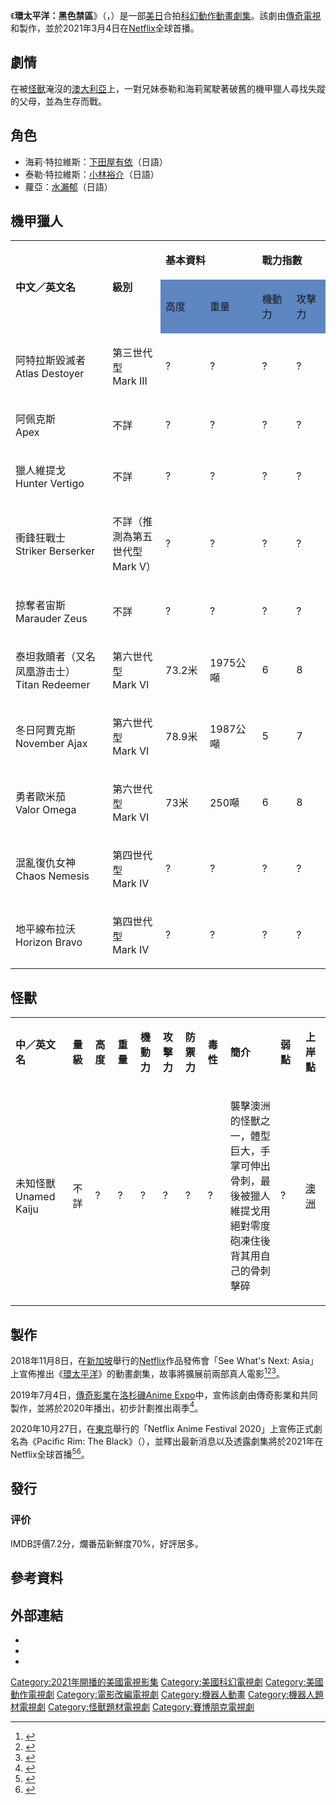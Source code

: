 {{noteTA
|G1=Movie
|G2=Show
|G3=People
|G4=Country
|1=zh-tw:環太平洋：黑色禁區;zh-hk:悍戰太平洋：黑色禁區;zh-sg:环太平洋：黑色禁区;zh-cn:环太平洋：黑暗大陆;
}}
{{Infobox animanga/Headerofja
| 標題 = 環太平洋：黑色禁區
| 圖像 = Pacific_Rim_The_Black_poster.jpg
| 尺寸 = 220px
| 說明 = 第一季宣傳海報
| 日文名稱 = パシフィック・リム: 暗黒の大陸
| 英文名稱 = Pacific Rim: The Black
| 類型 = [[機甲|機甲]]，[[賽博龐克|賽博龐克]]，[[科幻片|科幻]]，[[動作片|動作]]
}}
{{Infobox animanga/name
|official=  {{Plainlist|
* {{flagicon|CHNML}} 环太平洋：黑-{}-暗大陆
* {{flagicon|TWN}} 環太平洋：黑色禁區
* {{flagicon|HK}} 悍戰-{}-太平洋：黑色禁區
* {{flagicon|SGP}} 环太平洋：黑色禁区
}}
|formal= 
}}
{{Infobox animanga/TVAnime
| 原作 = {{based on|[[環太平洋_(電影)|環太平洋]]|[[吉勒摩·戴托羅|吉勒摩·戴托羅]]}}
| 導演 = 森山佑樹
| 系列構成 = {{Plainlist|
* 保羅·賈科波
* {{link-en|波妮可·杜布克|Nicole Dubuc}}
}}
| 人物設定 = 
| 動畫製作 = {{flagicon|JPN}} {{link-ja|Polygon Pictures|ポリゴン・ピクチュアズ}}
| 音樂 = {{link-en|布蘭登·坎貝爾|Brandon Campbell}}
| 製作 = {{flagicon|USA}} [[傳奇影業|傳奇電視]]
| 代理發行 = {{flagicon|World}} [[Netflix|Netflix]]
| 其他代理發行 = {{flagicon|CHN}} [[傳奇影業|傳奇東方影業]]
| 播放開始 = {{Start date|2021|3|4}}
| 播放結束 = {{End date|2022|4|19}}
| 網絡 = {{flagicon|World}} [[Netflix|Netflix]]<br />{{flagicon|CHN}} [[Bilibili|Bilibili]]
{{Infobox|labelstyle=background:#E6E9FF;|decat=yes|child=yes|label1=季數|data1= 2}}
| 集數 = 14
}}
{{Infobox animanga/Footerofja}}

《'''環太平洋：黑色禁區'''》（{{lang-ja|パシフィック・リム: 暗黒の大陸}}，{{lang-en|''Pacific Rim: The Black''}}）是一部[[美國|美]][[日本|日]]合拍[[科幻片|科幻]][[動作片|動作]][[動畫劇集|動畫劇集]]。該劇由[[傳奇影業|傳奇電視]]和{{le|Polygon Pictures|Polygon Pictures}}製作，並於2021年3月4日在[[Netflix|Netflix]]全球首播。

== 劇情 ==
在被[[怪獸_(特攝)|怪獸]]淹沒的[[澳大利亞|澳大利亞]]上，一對兄妹泰勒和海莉駕駛著破舊的機甲獵人尋找失蹤的父母，並為生存而戰。

== 角色 ==
* 海莉·特拉維斯：[[下田屋有依|下田屋有依]]（日語）
* 泰勒·特拉維斯：[[小林裕介|小林裕介]]（日語）
* 蘿亞：[[水瀨郁|水瀨郁]]（日語）
== 機甲獵人 ==
{|class="wikitable" width="95%" style="font-size:88%;"
|- style="background:#5E86C1; color:white" align=center
|rowspan=2 style="width:4%"|'''中文／英文名'''
|rowspan=2 style="width:2%"|'''級別'''
|colspan=2 style="width:3%"|'''基本資料'''
|colspan=4 style="width:3%"|'''戰力指數'''
|rowspan=2 style="width:15%"|'''備註'''
|rowspan=2 style="width:3%"|'''狀態'''

|-style="background:#5E86C1; color:black" align=center
!style="background:#5E86C1"|高度
!style="background:#5E86C1"|重量
!style="background:#5E86C1"|機動力
!style="background:#5E86C1"|攻擊力
!style="background:#5E86C1"|防禦力
!style="background:#5E86C1"|怪獸擊殺數

|-align=center 
|阿特拉斯毀滅者<br/>Atlas Destoyer|| 第三世代型<br/>Mark III||?||?||?||?||?||1→3|| align=left| 訓練機甲，於撤離澳洲行動啟動後被遺留在基地中，五年後被泰勒和海麗兄妹倆發現。由於為訓練機甲，本身未配備任何武器，僅能依靠肉搏攻擊，右手因遭銅腹怪重創而自行脫離剩餘部位，後期在阿佩克斯的幫助下得到第四世代型機甲:混亂復仇女神的右手，獲得武器:汎鋼鎖鍊軍刀，但之後不敵姐妹會所派出的第六級怪獸，為了讓泰勒和海麗兄妹存活，AI羅亞將泰勒和海麗兄妹彈出後讓機體自毀並殺死第六級怪獸||存活→自毀

|-align=center 
|阿佩克斯<br/>Apex|| 不詳 ||?||?||?||?||?||3隻以上|| align=left| 起義之戰受到先驅控制的無人機甲之一，僥倖逃過了反饋迴路的自爆，並自行進化，成為一個不聽命於人類或先驅的第三方，靠獵食怪獸與機甲獵人維生，後期與男孩進行浮動連結建立交流，並送給阿特拉斯毀滅者一支新手臂。因感應到男孩被姐妹會給洗腦，不顧週遭事物來到男孩身邊，為了讓他恢復正常而使用遠距離掃描連結將之前掃描泰勒和海麗兄妹的記憶給男孩，卻因之前被洗腦的男孩集中打擊頭部而陣亡||阵亡

|-align=center 
|獵人維提戈<br/>Hunter Vertigo|| 不詳 ||?||?||?||?||?||2|| align=left| 特拉維斯夫婦駕駛的機甲，於黑色禁區啟動時與怪獸對戰，胸前採用了與吉普賽危機相似的核反應爐，背後配備的平衡翼可如戰狼探戈一樣化做肩砲，可發射絕對零度砲，手部配備飛彈。第一集協助包括泰勒與海莉的難民們撤離至基地，並前往雪梨尋求救援。||報廢

|-align=center 
|衝鋒狂戰士<br/>Striker Berserker|| 不詳（推測為第五世代型<br/>Mark V） ||?||?||?||?||?||1|| align=left| 赫克韓森駕駛的機甲，尤里卡突袭者的後繼機，外觀幾乎一模一樣。於黑色禁區啟動時與怪獸對戰，副駕駛身亡後由赫克韓森獨自一人駕駛機甲與怪獸對戰，雙臂配備有彈射刀。|| 報廢

|-align=center 
|掠奪者宙斯<br/>Marauder Zeus|| 不詳 ||?||?||?||?||?||2|| align=left| 於黑色禁區啟動時與怪獸對戰，協助獵人維提戈攻擊怪獸，外觀與勇者歐米茄極為相似，不同點在於雙手配備的是加特林火砲。|| 胸口遭怪獸刺穿，駕駛艙遭怪獸攻擊爆炸後報廢

|-align=center 
|泰坦救贖者（又名凤凰游击士）<br/>Titan Redeemer || 第六世代型<br/>Mark VI ||73.2米||1975公噸||6||8||9||?|| align=left| 第二部電影出現的機甲，其殘骸被阿特拉斯毀滅者於怪獸墓場中發現||報廢

|-align=center 
|冬日阿賈克斯<br/>November Ajax || 第六世代型<br/>Mark VI ||78.9米||1987公噸||5||7||7||?|| align=left| 第二部電影出現的機甲，是巡逻警戒用机甲，本身并没有强大的火力，其殘骸被阿特拉斯毀滅者於怪獸墓場中發現||報廢

|-align=center 
|勇者歐米茄<br/>Valor Omega || 第六世代型<br/>Mark VI ||73米||250噸||6||8||6||?|| align=left| 第二部電影出現的機甲，其殘骸被阿特拉斯毀滅者於怪獸墓場中發現||報廢

|-align=center 
|混亂復仇女神<br/>Chaos Nemesis  || 第四世代型<br/>Mark IV ||?||?||?||?||?||?|| align=left| 僅提及，其右手被阿佩克斯贈送給阿特拉斯毀滅者升級||報廢

|-align=center 
|地平線布拉沃<br/>Horizon Bravo  || 第四世代型<br/>Mark IV ||?||?||?||?||?||?|| align=left| 與地平線勇士長得相似的機甲，殘骸被阿特拉斯毀滅者於怪獸墓場中發現，疑似與AI羅亞有不可告人的聯繫||報廢

|}

== 怪獸 ==
{|class="wikitable" width="95%" style="font-size:88%;"
|- style="background:#5E86C1; color:white" align=center
|style="width:3%"|'''中／英文名'''
|style="width:1%"|'''量級'''
|style="width:1%"|'''高度'''
|style="width:1%"|'''重量'''
|style="width:1%"|'''機動力'''
|style="width:1%"|'''攻擊力'''
|style="width:1%"|'''防禦力'''
|style="width:1%"|'''毒性'''
|style="width:8%"|'''簡介'''
|style="width:2%"|'''弱點'''
|style="width:2%"|'''上岸點'''

|-align=center  
| 未知怪獸<br/>Unamed Kaiju || 不詳 ||?||?||?||?||?||?|| 襲擊澳洲的怪獸之一，體型巨大，手掌可伸出骨刺，最後被獵人維提戈用絕對零度砲凍住後背其用自己的骨刺擊碎||?|| [[澳洲|澳洲]]



|}

== 製作 ==
2018年11月8日，在[[新加坡|新加坡]]舉行的[[Netflix|Netflix]]作品發佈會「See What's Next: Asia」上宣佈推出《[[環太平洋_(電影)|環太平洋]]》的動畫劇集，故事將擴展前兩部真人電影<ref>{{Cite web|url=https://anime.eiga.com/news/107440/|title=Netflixオリジナルアニメはグローバル融合の新次元に　「パシフィック・リム」など5作品発表|publisher=アニメハック|date=2018-11-09|accessdate=2021-02-02|language=ja|archive-date=2021-02-07|archive-url=https://web.archive.org/web/20210207131737/https://anime.eiga.com/news/107440/|dead-url=no}}</ref><ref>{{Cite web|last=Hood|first=Cooper|url=https://screenrant.com/netflix-pacific-rim-altered-carbon-anime/|title=Netflix Announces Anime Pacific Rim Series & Altered Carbon Movie|publisher=[[Screen_Rant|Screen Rant]]|date=2018-11-07|access-date=2021-02-02|language=en|archive-date=2021-03-10|archive-url=https://web.archive.org/web/20210310105219/https://screenrant.com/netflix-pacific-rim-altered-carbon-anime/|dead-url=no}}</ref><ref>{{Cite web|last=Schaefer|first=Sandy|url=https://screenrant.com/pacific-rim-anime-netflix-seasons-premiere-date/|title=Netflix's Pacific Rim Anime Will Have 2 Seasons, Premiere In 2020|publisher=[[Screen_Rant|Screen Rant]]|date=2019-07-04|access-date=2021-02-02|language=en|archive-date=2021-03-20|archive-url=https://web.archive.org/web/20210320054803/https://screenrant.com/pacific-rim-anime-netflix-seasons-premiere-date/|dead-url=no}}</ref>。

2019年7月4日，[[傳奇影業|傳奇影業]]在[[洛杉磯|洛杉磯]][[Anime_Expo|Anime Expo]]中，宣佈該劇由傳奇影業和{{le|Polygon Pictures|Polygon Pictures}}共同製作，並將於2020年播出，初步計劃推出兩季<ref>{{Cite web|url=https://www.ign.com/articles/2019/07/04/netflixs-pacific-rim-anime-is-coming-in-2020-confirmed-for-two-seasons|title=Netflix's Pacific Rim Anime Is Coming in 2020, Confirmed for Two Seasons|publisher=[[IGN|IGN]]|date=2019-07-04|accessdate=2021-02-02|language=en|archive-date=2021-03-20|archive-url=https://web.archive.org/web/20210320054718/https://www.ign.com/articles/2019/07/04/netflixs-pacific-rim-anime-is-coming-in-2020-confirmed-for-two-seasons|dead-url=no}}</ref>。

2020年10月27日，在[[東京|東京]]舉行的「Netflix Anime Festival 2020」上宣佈正式劇名為《Pacific Rim: The Black》（{{lang|ja|パシフィック・リム: 暗黒の大陸}}），並釋出最新消息以及透露劇集將於2021年在Netflix全球首播<ref>{{Cite web|url=https://www.cinematoday.jp/news/N0119474|title=『パシフィック・リム』Netflixアニメ版、2021年春に配信決定！|publisher=シネマトゥデイ|date=2020-10-27|accessdate=2021-02-02|language=ja|archive-date=2021-02-07|archive-url=https://web.archive.org/web/20210207073143/https://www.cinematoday.jp/news/N0119474|dead-url=no}}</ref><ref>{{Cite web|url=https://www.polygon.com/2020/10/27/21535989/new-netflix-anime-resident-evil-pacific-rim-images|title=First look at Netflix’s Resident Evil and Pacific Rim anime, plus 5 newly revealed title|publisher=Polygon|date=2020-10-27|accessdate=2021-02-02|language=en|archive-date=2021-03-08|archive-url=https://web.archive.org/web/20210308195131/https://www.polygon.com/2020/10/27/21535989/new-netflix-anime-resident-evil-pacific-rim-images|dead-url=no}}</ref>。

== 發行 ==
=== 评价 ===
IMDB評價7.2分，爛番茄新鮮度70%，好評居多。

== 參考資料 ==
{{reflist|30em}}

== 外部連結 ==
* {{IMDB title|9288848}}
* {{Watch on Netflix|81002003}}
*{{douban}}

{{環太平洋}}
{{Netflix播映中節目}}

{{DEFAULTSORT:Pacific Rim: The Black}}
[[Category:2021年開播的美國電視影集|Category:2021年開播的美國電視影集]]
[[Category:美國科幻電視劇|Category:美國科幻電視劇]]
[[Category:美國動作電視劇|Category:美國動作電視劇]]
[[Category:電影改編電視劇|Category:電影改編電視劇]]
[[Category:機器人動畫|Category:機器人動畫]]
[[Category:機器人題材電視劇|Category:機器人題材電視劇]]
[[Category:怪獸題材電視劇|Category:怪獸題材電視劇]]
[[Category:賽博朋克電視劇|Category:賽博朋克電視劇]]